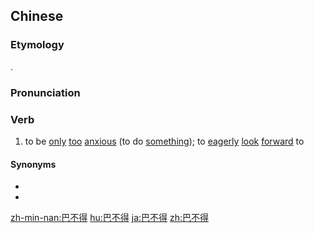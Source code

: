==Chinese==
{{zh-forms|type=12}}

===Etymology===
{{compound|巴|不得|lang=zh|gloss1=to wait|gloss2=unable to}}.

===Pronunciation===
{{zh-pron
|m=bābude
|c=baa1 bat1 dak1
|h=pfs=pâ-put-tet
|cat=v
}}

===Verb===
{{zh-verb}}

# {{lb|zh|colloquial}} to be [[only]] [[too]] [[anxious]] (to do [[something]]); to [[eagerly]] [[look]] [[forward]] to
#: {{zh-x|我 '''巴不{bu}得{de}''' 你 快 回家！|I '''can't wait''' for you to come home!}}

====Synonyms====
* {{zh-l|恨不得}}
* {{zh-l|恨不能}}

[[zh-min-nan:巴不得]]
[[hu:巴不得]]
[[ja:巴不得]]
[[zh:巴不得]]